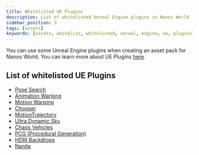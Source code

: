 ---
title: Whitelisted UE Plugins
description: List of whitelisted Unreal Engine plugins in Nanos World
sidebar_position: 3
tags: [assets]
keywords: [assets, whitelist, whitelisted, unreal, engine, ue, plugins]
---


You can use some Unreal Engine plugins when creating an asset pack for Nanos World. You can learn more about UE Plugins [here](https://dev.epicgames.com/documentation/en-us/unreal-engine/plugins-in-unreal-engine).


## List of whitelisted UE Plugins

- [Pose Search](https://dev.epicgames.com/documentation/en-us/unreal-engine/BlueprintAPI/Animation/PoseSearch)
- [Animation Warping](https://fab.com/s/e9829de17f28)
- [Motion Warping](https://dev.epicgames.com/documentation/en-us/unreal-engine/motion-warping-in-unreal-engine)
- [Chooser](https://dev.epicgames.com/documentation/en-us/unreal-engine/API/Plugins/Chooser)
- [MotionTrajectory](https://dev.epicgames.com/documentation/en-us/unreal-engine/API/Plugins/MotionTrajectory)
- [Ultra Dynamic Sky](https://fab.com/s/77a632ad8b62)
- [Chaos Vehicles](https://dev.epicgames.com/community/learning/tutorials/ZeKz/unreal-engine-setting-up-the-chaos-vehicles-plugin)
- [PCG (Procedural Generation)](https://dev.epicgames.com/community/learning/tutorials/j4xJ/unreal-engine-introduction-to-procedural-generation-plugin-in-ue5-2)
- [HDRI Backdrops](https://dev.epicgames.com/documentation/en-us/unreal-engine/hdri-backdrop)
- [Nanite](https://dev.epicgames.com/documentation/en-us/unreal-engine/nanite-virtualized-geometry-in-unreal-engine)